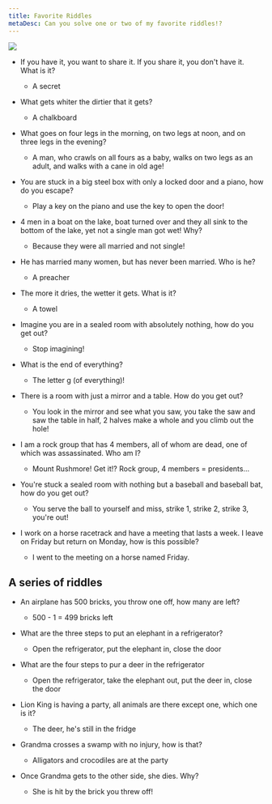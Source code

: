 ```yaml
---
title: Favorite Riddles
metaDesc: Can you solve one or two of my favorite riddles!?
---
```


<img src="/images/riddles.png" />

- If you have it, you want to share it. If you share it,
  you don't have it. What is it?

  - A secret

- What gets whiter the dirtier that it gets?

  - A chalkboard

- What goes on four legs in the morning, on two legs at
  noon, and on three legs in the evening?

  - A man, who crawls on all fours as a baby, walks on two legs as an adult, and walks with a
    cane in old age!

- You are stuck in a big steel box with only a locked
  door and a piano, how do you escape?

  - Play a key on the piano and use the key to open the door!

- 4 men in a boat on the lake, boat turned over and they
  all sink to the bottom of the lake, yet not a single man got wet! Why?

  - Because they were all married and not single!

- He has married many women, but has never been married.
  Who is he?

  - A preacher

- The more it dries, the wetter it gets. What is it?

  - A towel

- Imagine you are in a sealed room with absolutely
  nothing, how do you get out?

  - Stop imagining!

- What is the end of everything?

  - The letter g (of everything)!

- There is a room with just a mirror and a table. How
  do you get out?

  - You look in the mirror and see what you saw, you take the saw and saw the table in half, 2
    halves make a whole and you climb out the hole!

- I am a rock group that has 4 members, all of whom are
  dead, one of which was assassinated. Who am I?

  - Mount Rushmore! Get it!? Rock group, 4 members = presidents...

- You're stuck a sealed room with nothing but a
  baseball and baseball bat, how do you get out?

  - You serve the ball to yourself and miss, strike 1, strike 2, strike 3, you're out!

- I work on a horse racetrack and have a meeting that
  lasts a week. I leave on Friday but return on Monday, how is this possible?
  - I went to the meeting on a horse named Friday.

## A series of riddles

- An airplane has 500 bricks, you throw one off,
  how many are left?

  - 500 - 1 = 499 bricks left

- What are the three steps to put an elephant in
  a refrigerator?

  - Open the refrigerator, put the elephant in, close the door

- What are the four steps to pur a deer in the
  refrigerator

  - Open the refrigerator, take the elephant out, put the deer in, close the door

- Lion King is having a party, all animals are
  there except one, which one is it?

  - The deer, he's still in the fridge

- Grandma crosses a swamp with no injury, how is
  that?

  - Alligators and crocodiles are at the party

- Once Grandma gets to the other side, she dies.
  Why?

  - She is hit by the brick you threw off!
